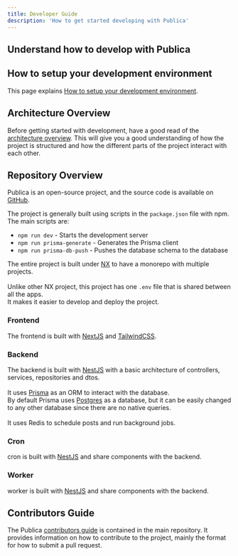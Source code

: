 ```yaml
---
title: Developer Guide
description: 'How to get started developing with Publica'
---
```


## Understand how to develop with Publica

## How to setup your development environment

This page explains [How to setup your development environment](./installation/development).

## Architecture Overview

Before getting started with development, have a good read of the [architecture overview](./howitworks.mdx). This will give you a good understanding of how the project is structured and how the different parts of the project interact with each other.

## Repository Overview

Publica is an open-source project, and the source code is available on [GitHub](https://github.com/gitroomhq/Publica-app).

The project is generally built using scripts in the `package.json` file with npm. The main scripts are:

* `npm run dev` - Starts the development server
* `npm run prisma-generate` - Generates the Prisma client
* `npm run prisma-db-push` - Pushes the database schema to the database

The entire project is built under [NX](https://nx.dev/) to have a monorepo with multiple projects.<br /><br />
Unlike other NX project, this project has one `.env` file that is shared between all the apps.<br />
It makes it easier to develop and deploy the project.

### Frontend

The frontend is built with [NextJS](https://nextjs.org/) and [TailwindCSS](https://tailwindcss.com/).

### Backend

The backend is built with [NestJS](https://nestjs.com/) with a basic architecture of controllers, services, repositories and dtos.<br /><br />
It uses [Prisma](https://www.prisma.io/) as an ORM to interact with the database.<br />
By default Prisma uses [Postgres](https://www.postgresql.org/) as a database, but it can be easily changed to any other database since there are no native queries.<br /><br />
It uses Redis to schedule posts and run background jobs.

### Cron

cron is built with [NestJS](https://nestjs.com/) and share components with the backend.

### Worker

worker is built with [NestJS](https://nestjs.com/) and share components with the backend.

## Contributors Guide

The Publica [contributors guide](https://github.com/gitroomhq/Publica-app/blob/main/CONTRIBUTING.md) is contained in the main repository. It provides information on how to contribute to the project, mainly the format for how to submit a pull request.

